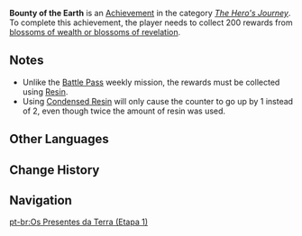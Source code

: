 {{Achievement Infobox
|title        = Bounty of the Earth
|id           = 80023
|order id     = 0023
|category     = The Hero's Journey
|description  = Collect 200 rewards from [[Ley Line Blossom|blossoms of wealth or blossoms of revelation]].
|requirements = Unlike the [[Battle Pass]] weekly mission, the rewards must be collected using [[Resin]].
|primogems    = 5
|tracking     = 
|topic        = 
|set          = Bounty of the Earth
|tier         = 1
|tiers_total  = 3
|tier1        = Bounty of the Earth (Tier 1)
|tier2        = Bounty of the Earth (Tier 2)
|tier3        = Bounty of the Earth (Tier 3)
|prev         = 
|next         = Bounty of the Earth (Tier 2)
}}
'''Bounty of the Earth''' is an [[Achievement]] in the category ''[[The Hero's Journey]]''. To complete this achievement, the player needs to collect 200 rewards from [[Ley Line Blossom|blossoms of wealth or blossoms of revelation]].

==Notes==
*Unlike the [[Battle Pass]] weekly mission, the rewards must be collected using [[Resin]].
*Using [[Condensed Resin]] will only cause the counter to go up by 1 instead of 2, even though twice the amount of resin was used.
<!--
==Trivia==

==Video Guides==
{{EVT
|video1   = 
|caption1 = 
}}
-->
==Other Languages==
{{Transclude|Bounty of the Earth|Other Languages}}

==Change History==
{{Change History|1.0}}
<!--
==References==
{{Reflist}}
-->
==Navigation==
{{Achievement Navbox|The Hero's Journey}}
[[pt-br:Os Presentes da Terra (Etapa 1)]]